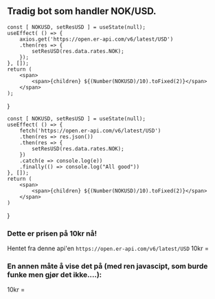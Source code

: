## Tradig bot som handler NOK/USD.


    const [ NOKUSD, setResUSD ] = useState(null);
    useEffect( () => {
        axios.get('https://open.er-api.com/v6/latest/USD')
        .then(res => {
            setResUSD(res.data.rates.NOK);
        });
    }, []);
    return (
        <span>
            <span>{children} ${(Number(NOKUSD)/10).toFixed(2)}</span>
        </span>
    );
}

    const [ NOKUSD, setResUSD ] = useState(null);
    useEffect( () => {
        fetch('https://open.er-api.com/v6/latest/USD')
        .then(res => res.json())
        .then(res => {
            setResUSD(res.data.rates.NOK);
        })
        .catch(e => console.log(e))
        .finally(() => console.log("All good"))
    }, []);
    return (
        <span>
            <span>{children} ${(Number(NOKUSD)/10).toFixed(2)}</span>
        </span>
    )
}

### Dette er prisen på 10kr nå!

Hentet fra denne api'en `https://open.er-api.com/v6/latest/USD`
<UsdNok>10kr = </UsdNok>

<h3 style={{color: 'lightblue'}}>En annen måte å vise det på (med ren javascipt, som burde funke men gjør det ikke....):</h3>
<NyUSDNOK>10kr = </NyUSDNOK>
